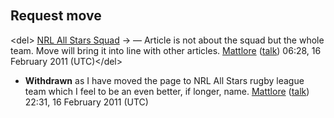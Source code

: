 <article id="30879130" title=Talk:NRL All Stars team>
	<talkpage id="30879130" title="Talk:NRL All Stars team">
{{WikiProject New Zealand
 |class=List
 |importance=low
}}

==Request move==
&lt;del&gt;
[[NRL All Stars Squad]] → {{no redirect|1=NRL All Stars}} — Article is not about the squad but the whole team. Move will bring it into line with other articles. [[User:Mattlore|Mattlore]] ([[User talk:Mattlore|talk]]) 06:28, 16 February 2011 (UTC)&lt;/del&gt;
*'''Withdrawn''' as I have moved the page to NRL All Stars rugby league team which I feel to be an even better, if longer, name. [[User:Mattlore|Mattlore]] ([[User talk:Mattlore|talk]]) 22:31, 16 February 2011 (UTC)
	</talkpage>
</article>